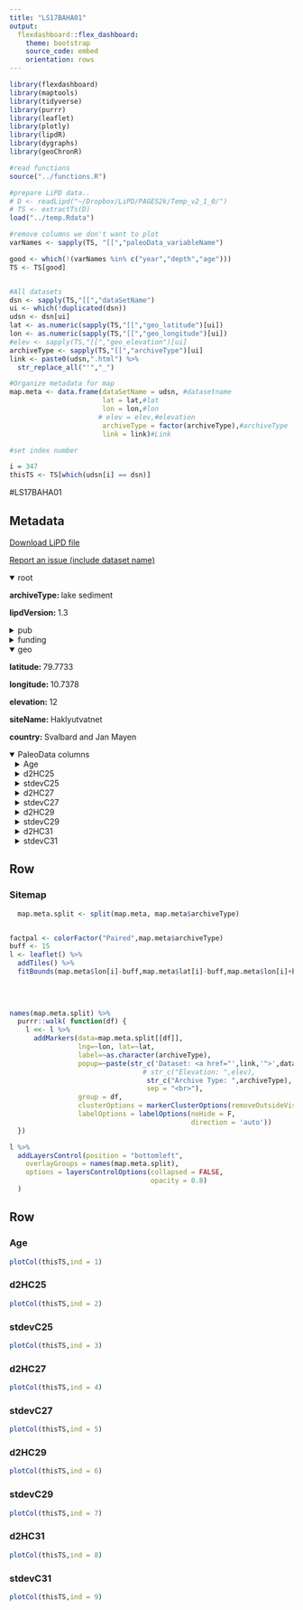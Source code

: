 ```yaml
---
title: "LS17BAHA01"
output: 
  flexdashboard::flex_dashboard:
    theme: bootstrap
    source_code: embed
    orientation: rows
---
```


```r
library(flexdashboard)
library(maptools)
library(tidyverse)
library(purrr)
library(leaflet)
library(plotly)
library(lipdR)
library(dygraphs)
library(geoChronR)

#read functions
source("../functions.R")

#prepare LiPD data..
# D <- readLipd("~/Dropbox/LiPD/PAGES2k/Temp_v2_1_0/")
# TS <- extractTs(D)
load("../temp.Rdata")

#remove columns we don't want to plot
varNames <- sapply(TS, "[[","paleoData_variableName")

good <- which(!(varNames %in% c("year","depth","age")))
TS <- TS[good]


#All datasets
dsn <- sapply(TS,"[[","dataSetName")
ui <- which(!duplicated(dsn))
udsn <- dsn[ui]
lat <- as.numeric(sapply(TS,"[[","geo_latitude")[ui])
lon <- as.numeric(sapply(TS,"[[","geo_longitude")[ui])
#elev <- sapply(TS,"[[","geo_elevation")[ui]
archiveType <- sapply(TS,"[[","archiveType")[ui]
link <- paste0(udsn,".html") %>% 
  str_replace_all("'","_")

#Organize metadata for map
map.meta <- data.frame(dataSetName = udsn, #datasetname
                       lat = lat,#lat
                       lon = lon,#lon
                      # elev = elev,#elevation
                       archiveType = factor(archiveType),#archiveType
                       link = link)#Link

#set index number

i = 347
thisTS <- TS[which(udsn[i] == dsn)]
```
#LS17BAHA01

Metadata {.sidebar}
-------------------------------------
[Download LiPD file](LS17BAHA01.lpd)
            

[Report an issue (include dataset name)](https://github.com/nickmckay/LiPDverse/issues)

<details open style="margin-left: 0px">
<summary>root</summary>
<p style="margin-left: 0px"><strong>archiveType: </strong>lake sediment
<p style="margin-left: 0px"><strong>lipdVersion: </strong>1.3
</details>
<details>
<summary>pub</summary>
<details style="margin-left: 10px">
<summary>pub1</summary>
<p style="margin-left: 10px"><strong>journal: </strong>Quaternary Science Reviews
<p style="margin-left: 10px"><strong>volume: </strong>183
<p style="margin-left: 10px"><strong>pages: </strong>177-187
<p style="margin-left: 10px"><strong>title: </strong>Hydroclimate variability of High Arctic Svalbard during the Holocene inferred from hydrogen isotopes of leaf waxes
<p style="margin-left: 10px"><strong>DOI: </strong>10.1016/j.quascirev.2016.11.036
</details>
<details style="margin-left: 10px">
<summary>pub2</summary>
<p style="margin-left: 10px"><strong>journal: </strong>Quaternary Science Reviews
<p style="margin-left: 10px"><strong>volume: </strong>183
<p style="margin-left: 10px"><strong>pages: </strong>164-176
<p style="margin-left: 10px"><strong>title: </strong>Holocene multi-proxy environmental reconstruction from lake Hakluytvatnet, Amsterdamøya Island, Svalbard (79.5°N)
<p style="margin-left: 10px"><strong>DOI: </strong>10.1016/j.quascirev.2017.02.017
</details>
</details>
<details>
<summary>funding</summary>
<details style="margin-left: 10px">
<summary>funding1</summary>
<p style="margin-left: 10px"><strong>agency: </strong>Lamont Doherty Earth Observatory
<p style="margin-left: 10px"><strong>grant: </strong>Postdoctoral Fellowship
<p style="margin-left: 10px"><strong>country: </strong>USA
</details>
<details style="margin-left: 10px">
<summary>funding2</summary>
<p style="margin-left: 10px"><strong>agency: </strong>Norwegian Research Council
<p style="margin-left: 10px"><strong>grant: </strong>Arctic Field Grant
<p style="margin-left: 10px"><strong>country: </strong>Norway
</details>
<details style="margin-left: 10px">
<summary>funding3</summary>
<p style="margin-left: 10px"><strong>agency: </strong>Vetlesen Foundation
<p style="margin-left: 10px"><strong>country: </strong>Norway
</details>
<details style="margin-left: 10px">
<summary>funding4</summary>
<p style="margin-left: 10px"><strong>agency: </strong>Norwegian Research Council
<p style="margin-left: 10px"><strong>grant: </strong>210004
<p style="margin-left: 10px"><strong>country: </strong>Norway
</details>
</details>
<details open style="margin-left: 0px">
<summary>geo</summary>
<p style="margin-left: 0px"><strong>latitude: </strong>79.7733
<p style="margin-left: 0px"><strong>longitude: </strong>10.7378
<p style="margin-left: 0px"><strong>elevation: </strong>12
<p style="margin-left: 0px"><strong>siteName: </strong>Haklyutvatnet
<p style="margin-left: 0px"><strong>country: </strong>Svalbard and Jan Mayen
</details>
<details open>
<summary>PaleoData columns</summary>
<details style="margin-left: 10px">
<summary>Age</summary>
<p style="margin-left: 10px"><strong>TSid: </strong>WEB60381dc8
<p style="margin-left: 10px"><strong>variableName: </strong>Age
<p style="margin-left: 10px"><strong>units: </strong>yrBP
</details>
<details style="margin-left: 10px">
<summary>d2HC25</summary>
<p style="margin-left: 10px"><strong>TSid: </strong>WEBc5c2e8ea
<p style="margin-left: 10px"><strong>variableName: </strong>d2HC25
<p style="margin-left: 10px"><strong>units: </strong>permil
</details>
<details style="margin-left: 10px">
<summary>stdevC25</summary>
<p style="margin-left: 10px"><strong>TSid: </strong>WEBba4d631e
<p style="margin-left: 10px"><strong>variableName: </strong>stdevC25
<p style="margin-left: 10px"><strong>units: </strong>permil
</details>
<details style="margin-left: 10px">
<summary>d2HC27</summary>
<p style="margin-left: 10px"><strong>TSid: </strong>WEB13dc04eb
<p style="margin-left: 10px"><strong>variableName: </strong>d2HC27
<p style="margin-left: 10px"><strong>units: </strong>permil
</details>
<details style="margin-left: 10px">
<summary>stdevC27</summary>
<p style="margin-left: 10px"><strong>TSid: </strong>WEBbdc9dedb
<p style="margin-left: 10px"><strong>variableName: </strong>stdevC27
<p style="margin-left: 10px"><strong>units: </strong>permil
</details>
<details style="margin-left: 10px">
<summary>d2HC29</summary>
<p style="margin-left: 10px"><strong>TSid: </strong>WEBd7a384df
<p style="margin-left: 10px"><strong>variableName: </strong>d2HC29
<p style="margin-left: 10px"><strong>units: </strong>permil
</details>
<details style="margin-left: 10px">
<summary>stdevC29</summary>
<p style="margin-left: 10px"><strong>TSid: </strong>WEBa1b29ebc
<p style="margin-left: 10px"><strong>variableName: </strong>stdevC29
<p style="margin-left: 10px"><strong>units: </strong>permil
</details>
<details style="margin-left: 10px">
<summary>d2HC31</summary>
<p style="margin-left: 10px"><strong>TSid: </strong>WEBf388e826
<p style="margin-left: 10px"><strong>variableName: </strong>d2HC31
<p style="margin-left: 10px"><strong>units: </strong>permil
</details>
<details style="margin-left: 10px">
<summary>stdevC31</summary>
<p style="margin-left: 10px"><strong>TSid: </strong>WEB1e989b0d
<p style="margin-left: 10px"><strong>variableName: </strong>stdevC31
<p style="margin-left: 10px"><strong>units: </strong>permil
</details>

Row
-----------------------------------------------------------------------

### Sitemap

```r
  map.meta.split <- split(map.meta, map.meta$archiveType)


factpal <- colorFactor("Paired",map.meta$archiveType)
buff <- 15
l <- leaflet() %>% 
  addTiles() %>% 
  fitBounds(map.meta$lon[i]-buff,map.meta$lat[i]-buff,map.meta$lon[i]+buff,map.meta$lat[i]+buff)
  

  
  
names(map.meta.split) %>%
  purrr::walk( function(df) {
    l <<- l %>%
      addMarkers(data=map.meta.split[[df]],
                 lng=~lon, lat=~lat,
                 label=~as.character(archiveType),
                 popup=~paste(str_c('Dataset: <a href="',link,'">',dataSetName,'</a>'),
                                 # str_c("Elevation: ",elev),
                                  str_c("Archive Type: ",archiveType),
                                  sep = "<br>"),
                 group = df,
                 clusterOptions = markerClusterOptions(removeOutsideVisibleBounds = F),
                 labelOptions = labelOptions(noHide = F,
                                             direction = 'auto'))
  })

l %>%
  addLayersControl(position = "bottomleft",
    overlayGroups = names(map.meta.split),
    options = layersControlOptions(collapsed = FALSE,
                                   opacity = 0.8)
  )
```

Row {.tabset .tabset-fade}
-----------------------------------------------------------------------

### Age
```r
plotCol(thisTS,ind = 1)
```

### d2HC25
```r
plotCol(thisTS,ind = 2)
```

### stdevC25
```r
plotCol(thisTS,ind = 3)
```

### d2HC27
```r
plotCol(thisTS,ind = 4)
```

### stdevC27
```r
plotCol(thisTS,ind = 5)
```

### d2HC29
```r
plotCol(thisTS,ind = 6)
```

### stdevC29
```r
plotCol(thisTS,ind = 7)
```

### d2HC31
```r
plotCol(thisTS,ind = 8)
```

### stdevC31
```r
plotCol(thisTS,ind = 9)
```
